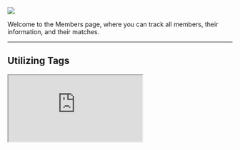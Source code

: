 ![](/images/members-1-optim.png)

Welcome to the Members page, where you can track all members, their information, and their matches. 

---

## **Utilizing Tags**

<iframe
  src="https://capture.navattic.com/clw6lh4xx00000ajo60n1cscd"
  style={{ border: "none", width: "1200px", height: "800px" }}
  allow="fullscreen"
  id="navattic-embed"
/>

Within the Members page, you can create Tags to identify and group certain members of your community. 

<Steps>
  <Step title="Creating a Tag">
    For example, if you wanted to view all of the founders in your community as a group, you could create a Tag called "Founder", as shown      below.

    ![](/images/members-2-optim.png)

    ![](/images/members-3-optim.png)

    > To create a Tag, click on “Tag Manager”, then “Add Tag”, type in a Tag name, and click “Save”.
    > 
  </Step>
  <Step title="Using Tags">
    Once you’ve created a Tag, you can apply it to certain users by navigating to the “Users” tab at the top of the Tag Manager. From here,     you can hit the “+” next to any user and select the tag that you would like to apply.
  </Step>
</Steps>

## **Utilizing Filters**

<iframe
  src="https://capture.navattic.com/clw6lh4xx00000ajo60n1cscd"
  style={{ border: "none", width: "750px", height: "500px" }}
  allow="fullscreen"
  id="navattic-embed"
/>

Additionally, you can use the “Filters” tab to sort Members by:

<Tabs>
  <Tab title="Tags">
    For example, you could use the tag "Founder" to search for founders in your community.
    
    ![](/images/members-7-optim.png)
  </Tab>
  <Tab title="Questions">
    For example, you could use the question "How long have you been at the company?" and the answer "8+ years" to search for people with        deep expertise.

    ![](/images/members-7-optim.png)
  </Tab>
</Tabs>
---

---

## **Inviting Members**

<iframe
  src="https://capture.navattic.com/clw7534lb000309mm8op8eagk"
  style={{ border: "none", width: "750px", height: "500px" }}
  allow="fullscreen"
  id="navattic-embed"
/>

Within the Members page, you can also invite new Members in a few different ways:
<Steps>
  <Step title="Uploading through a CSV">
  </Step>
 <Step title="Integrating with another Product (Slack, Discord, etc.)">
  </Step>
 <Step title="Inviting Members through an Onboarding Link">
  </Step>
</Steps>

![](/images/members-4-optim.png)

![](/images/members-5-optim.png)

---

## **Viewing Members**

Additionally, you can toggle through different filters or use the search function to find specific members of your community. As shown below, you can sort members by:

![](/images/members-6-optim.png)

---

<Tabs>
  <Tab title="Active Tab">
    In the active tab, you will see all members who have accepted an invite.
  </Tab>
  <Tab title="Invited Tab">
    In the invited tab, you will see all of the members that have been invited (through email or CSV).
    > Invites to **opt-in** would go to the Invited Tab.
    > 

    > Invites to **opt-out** would go to the Active Tab.
    > 

    You may also manually activate members if you'd like to speed up the process.

    > In order to do that, click the “check” mark on the actions, then the member will be marked as active.
    > 
  </Tab>
 <Tab title="Pending Tab">
    In the pending tab, you will see all of the members who have joined via an onboarding form (in the case that the admin has selected "I      will manually approve them" seen in the general settings) or been uploaded from a third party source (e.g. Zapier). 

    Members may be in the pending tab for 2 reasons:

    > The member joined via the onboarding form created by the admin and “manually approve members” was toggled on in the general settings      page.
    > 

    > The admin uploaded the members.
    > 
    Things you can do in the Pending tab:

    > Approve the member (by clicking the check mark on the actions). The member will then be marked as active.
    > 

    > Delete a member (then they will be marked as inactive).
    > 
  </Tab>
 <Tab title="Inactive Tab">
    In the inactive tab, you will see all of the members who are inactive.
  </Tab>
</Tabs>

---
